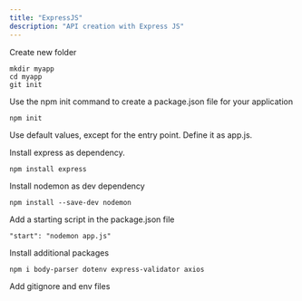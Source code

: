 ```yaml
---
title: "ExpressJS"
description: "API creation with Express JS"
---
```


Create new folder

```
mkdir myapp
cd myapp
git init
```

Use the npm init command to create a package.json file for your application

```
npm init
```

Use default values, except for the entry point. Define it as app.js.

Install express as dependency.

```
npm install express
```

Install nodemon as dev dependency

```
npm install --save-dev nodemon
```

Add a starting script in the package.json file

```
"start": "nodemon app.js"
```

Install additional packages

```
npm i body-parser dotenv express-validator axios
```

Add gitignore and env files